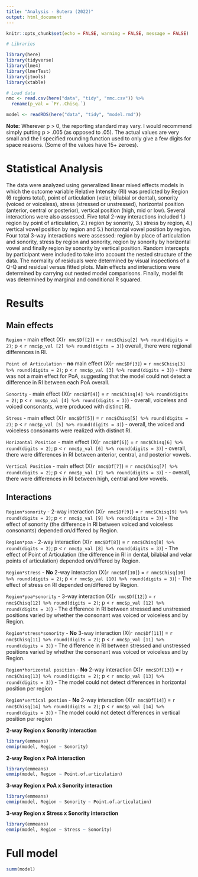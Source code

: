 ```yaml
---
title: "Analysis - Butera (2022)"
output: html_document
---
```

 
```r
knitr::opts_chunk$set(echo = FALSE, warning = FALSE, message = FALSE)
```

```r
# Libraries 

library(here)
library(tidyverse)
library(lme4)
library(lmerTest)
library(jtools)
library(xtable)

# Load data 
nmc <- read.csv(here("data", "tidy", "nmc.csv")) %>% 
  rename(p_val = `Pr..Chisq.`)

model <- readRDS(here("data", "tidy", "model.rmd"))
```

**Note:** Wherever p > 0, the reporting standard may vary. I would recommend simply putting p > .005 (as opposed to .05).
The actual values are very small and the I specified rounding function used to only give a few digits for space reasons. (Some of the values have 15+ zeroes).


# Statistical Analysis 

The data were analyzed using generalized linear mixed effects models in which the outcome variable Relative Intensity (RI) was predicted by Region (6 regions total), point of articulation (velar, bilabial or dental), sonority (voiced or voiceless), stress (stressed or unstressed), horizontal position (anterior, central or posterior), vertical position (high, mid or low).
Several interactions were also assessed.
Five total 2-way interactions included 1.) region by point of articulation, 2.) region by sonority, 3.) stress by region, 4.) vertical vowel position by region and 5.) horizontal vowel position by region.
Four total 3-way interactions were assessed: region by place of articulation and sonority, stress by region and sonority, region by sonority by horizontal vowel and finally region by sonority by vertical position. 
Random intercepts by participant were included to take into account the nested structure of the data.
The normality of residuals were determined by visual inspections of a Q-Q and residual versus fitted plots. 
Main effects and interactions were determined by carrying out nested model comparisons. Finally, model fit was determined by marginal and conditional R squared. 

# Results 

## Main effects 

`Region` - main effect (X(`r nmc$Df[2]`) = `r nmc$Chisq[2] %>% round(digits = 2)`; p < 
`r nmc$p_val [2] %>% round(digits = 3)`) overall, there were regional differences in RI. 

`Point of Articulation` - **no** main effect (X(`r nmc$Df[3]`) = `r nmc$Chisq[3] %>% round(digits = 2)`; p < `r nmc$p_val [3] %>% round(digits = 3)`) - there was not a main effect for PoA, suggesting that the model could not detect a difference in RI between each PoA overall. 

`Sonority` - main effect (X(`r nmc$Df[4]`) = `r nmc$Chisq[4] %>% round(digits = 2)`; p < `r nmc$p_val [4] %>% round(digits = 3)`) - overall, voiceless and voiced consonants, were produced with distinct RI.

`Stress` - main effect (X(`r nmc$Df[5]`) = `r nmc$Chisq[5] %>% round(digits = 2)`; p < 
`r nmc$p_val [5] %>% round(digits = 3)`) - overall, the voiced and voiceless consonants were realized with distinct RI.

`Horizontal Position` - main effect (X(`r nmc$Df[6]`) = `r nmc$Chisq[6] %>% round(digits = 2)`; p < `r nmc$p_val [6] %>% round(digits = 3)`) - overall, there were differences in RI between anterior, central, and posterior vowels.

`Vertical Position` - main effect (X(`r nmc$Df[7]`) = `r nmc$Chisq[7] %>% round(digits = 2)`; p < `r nmc$p_val [7] %>% round(digits = 3)`) - - overall, there were differences in RI between high, central and low vowels. 

## Interactions 

`Region*sonority` - 2-way interaction (X(`r nmc$Df[9]`) = `r nmc$Chisq[9] %>% round(digits = 2)`; p < `r nmc$p_val [9] %>% round(digits = 3)`) - The effect of sonority (the difference in RI between voiced and voiceless consonants) depended on/differed by Region. 

`Region*poa` - 2-way interaction (X(`r nmc$Df[8]`) = `r nmc$Chisq[8] %>% round(digits = 2)`; p < `r nmc$p_val [8] %>% round(digits = 3)`) - The effect of Point of Articulation (the difference in RI in dental, bilabial and velar points of articulation) depended on/differed by Region. 

`Region*stress` - **No** 2-way interaction (X(`r nmc$Df[10]`) = `r nmc$Chisq[10] %>% round(digits = 2)`; p < `r nmc$p_val [10] %>% round(digits = 3)`) - The effect of stress on RI depended on/differed by Region. 

`Region*poa*sonority` - 3-way interaction (X(`r nmc$Df[12]`) = `r nmc$Chisq[12] %>% round(digits = 2)`; p < `r nmc$p_val [12] %>% round(digits = 3)`) - The difference in RI between stressed and unstressed positions varied by whether the consonant was voiced or voiceless and by Region. 

`Region*stress*sonority` - **No** 3-way interaction (X(`r nmc$Df[11]`) = `r nmc$Chisq[11] %>% round(digits = 2)`; p < `r nmc$p_val [11] %>% round(digits = 3)`) - The difference in RI between stressed and unstressed positions varied by whether the consonant was voiced or voiceless and by Region. 

`Region*horizontal position` - **No** 2-way interaction (X(`r nmc$Df[13]`) = `r nmc$Chisq[13] %>% round(digits = 2)`; p < `r nmc$p_val [13] %>% round(digits = 3)`) - The model could not detect differences in horizontal position per region

`Region*vertical postion` - **No** 2-way interaction (X(`r nmc$Df[14]`) = `r nmc$Chisq[14] %>% round(digits = 2)`; p < `r nmc$p_val [14] %>% round(digits = 3)`) - The model could not detect differences in vertical position per region


**2-way Region x Sonority interaction**

```r
library(emmeans)
emmip(model, Region ~ Sonority)
```


**2-way Region x PoA interaction**

```r
library(emmeans)
emmip(model, Region ~ Point.of.articulation)
```

**3-way Region x PoA x Sonority interaction**

```r
library(emmeans)
emmip(model, Region ~ Sonority ~ Point.of.articulation)
```

**3-way Region x Stress x Sonority interaction**

```r
library(emmeans)
emmip(model, Region ~ Stress ~ Sonority)
```

# Full model 

```r
summ(model)
```

